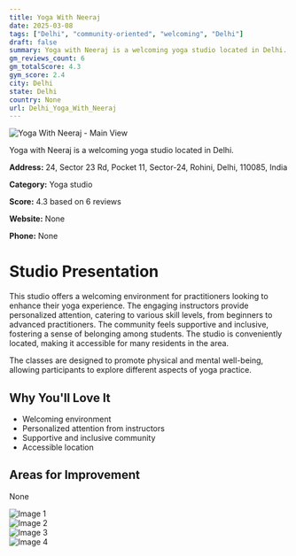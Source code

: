 ```yaml
---
title: Yoga With Neeraj
date: 2025-03-08
tags: ["Delhi", "community-oriented", "welcoming", "Delhi"]  
draft: false
summary: Yoga with Neeraj is a welcoming yoga studio located in Delhi.
gm_reviews_count: 6
gm_totalScore: 4.3
gym_score: 2.4
city: Delhi
state: Delhi
country: None
url: Delhi_Yoga_With_Neeraj
---
```


<div className="aspect-[16/9] relative my-8">
  <img 
    src="https://lh5.googleusercontent.com/p/AF1QipMeYu9H5PL-UlJsRN-x3bEt2VWRnAAj7pyChYzT=w1920-h1080-k-no"
    alt="Yoga With Neeraj - Main View"
    className="object-cover absolute inset-0 w-full h-full rounded-lg"
  />
</div>

Yoga with Neeraj is a welcoming yoga studio located in Delhi.

**Address:** 24, Sector 23 Rd, Pocket 11, Sector-24, Rohini, Delhi, 110085, India

**Category:** Yoga studio

**Score:** 4.3 based on 6 reviews

**Website:** None

**Phone:** None

# Studio Presentation

This studio offers a welcoming environment for practitioners looking to enhance their yoga experience. The engaging instructors provide personalized attention, catering to various skill levels, from beginners to advanced practitioners. The community feels supportive and inclusive, fostering a sense of belonging among students. The studio is conveniently located, making it accessible for many residents in the area.

The classes are designed to promote physical and mental well-being, allowing participants to explore different aspects of yoga practice.

## Why You'll Love It

- Welcoming environment
- Personalized attention from instructors
- Supportive and inclusive community
- Accessible location

## Areas for Improvement

None

<div className="grid grid-cols-1 xl:grid-cols-2 gap-4 my-8">
<div className="aspect-[4/3] relative"><img src="https://lh3.googleusercontent.com/p/AF1QipNI62_6ou5nDQIfdKUkM8eMnZkFfJ3LAJkBG7-i=w1920-h1080-k-no" alt="Image 1" className="object-cover absolute inset-0 w-full h-full rounded-lg" /></div>
<div className="aspect-[4/3] relative"><img src="https://lh5.googleusercontent.com/p/AF1QipNfKFHVg3MOaKtwd25XLMnv0aBH7VqsYKjWq0M=w1920-h1080-k-no" alt="Image 2" className="object-cover absolute inset-0 w-full h-full rounded-lg" /></div>
<div className="aspect-[4/3] relative"><img src="https://lh3.googleusercontent.com/p/AF1QipNwkIy-m2jPeJfg5YNSe-y8LcoMGI_razSubE2Q=w1920-h1080-k-no" alt="Image 3" className="object-cover absolute inset-0 w-full h-full rounded-lg" /></div>
<div className="aspect-[4/3] relative"><img src="https://lh5.googleusercontent.com/p/AF1QipMomAjKv-ePIMoQy3kFL7RHE4r0oYnZh5KeZg9h=w1920-h1080-k-no" alt="Image 4" className="object-cover absolute inset-0 w-full h-full rounded-lg" /></div>
</div>